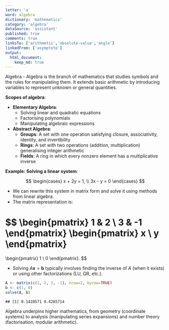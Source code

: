 ```yaml
---
letter: 'a'
word: algebra
dictionary: 'mathematics'
category: 'algebra'
dataSource: 'assistant'
published: true
comments: true
linksTo: ['arithmetic','absolute-value','angle']
linkedFrom: ['asymptote']
output:
  html_document:
    keep_md: true
---
```




<a id="algebra">Algebra</a> - Algebra is the branch of mathematics that studies symbols and the rules for manipulating them. It extends basic arithmetic by introducing variables to represent unknown or general quantities.

**Scopes of algebra**:
- **Elementary Algebra**:
  - Solving linear and quadratic equations
  - Factorising polynomials
  - Manipulating algebraic expressions
- **Abstract Algebra**:
  - **Groups**: A set with one operation satisfying closure, associativity, identity, and invertibility
  - **Rings**: A set with two operations (addition, multiplication) generalising integer arithmetic
  - **Fields**: A ring in which every nonzero element has a multiplicative inverse

**Example: Solving a linear system**:

$$
\begin{cases}
 x + 2y = 1, \\
 3x - y = 0
\end{cases}
$$

- We can rewrite this system in matrix form and solve it using methods from linear algebra.
- The matrix representation is:

$$
\begin{pmatrix}
 1 & 2 \\
 3 & -1
\end{pmatrix}
\begin{pmatrix}
 x \\
 y
\end{pmatrix}
=
\begin{pmatrix}
 1 \\
 0
\end{pmatrix}.
$$

- Solving $A\mathbf{x} = \mathbf{b}$ typically involves finding the inverse of $A$ (when it exists) or using other factorizations (LU, QR, etc.).


``` r
A <- matrix(c(1, 2, 3, -1), nrow=2, byrow=TRUE)
b <- c(1, 0)
solve(A, b)
```

```
## [1] 0.1428571 0.4285714
```

Algebra underpins higher mathematics, from geometry (coordinate systems) to analysis (manipulating series expansions) and number theory (factorisation, modular arithmetic).

